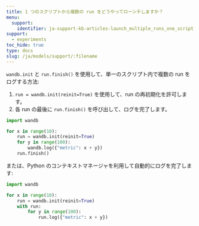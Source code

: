 ```yaml
---
title: 1 つのスクリプトから複数の run をどうやってローンチしますか？
menu:
  support:
    identifier: ja-support-kb-articles-launch_multiple_runs_one_script
support:
  - experiments
toc_hide: true
type: docs
slug: /ja/models/support/:filename
---
```

`wandb.init` と `run.finish()` を使用して、単一のスクリプト内で複数の run をログする方法:

1. `run = wandb.init(reinit=True)` を使用して、run の再初期化を許可します。
2. 各 run の最後に `run.finish()` を呼び出して、ログを完了します。

```python
import wandb

for x in range(10):
    run = wandb.init(reinit=True)
    for y in range(100):
        wandb.log({"metric": x + y})
    run.finish()
```

または、Python のコンテキストマネージャを利用して自動的にログを完了します:

```python
import wandb

for x in range(10):
    run = wandb.init(reinit=True)
    with run:
        for y in range(100):
            run.log({"metric": x + y})
```
